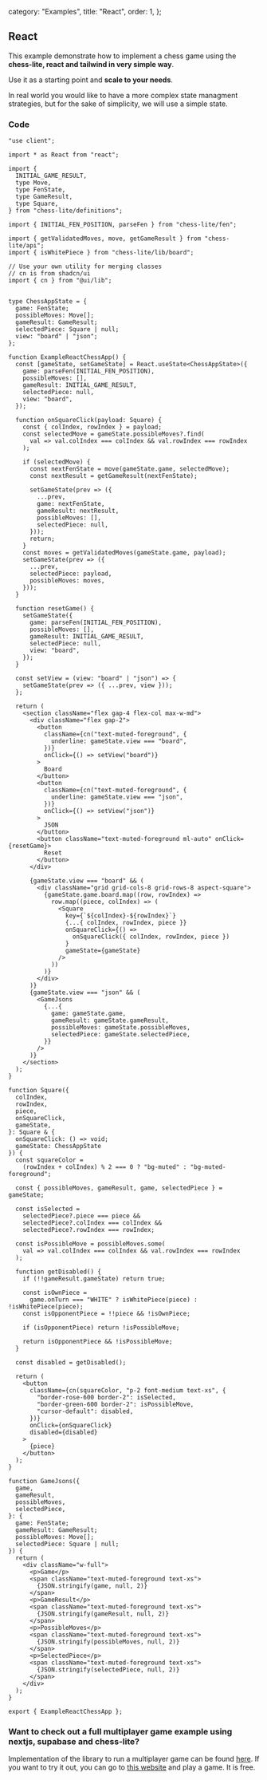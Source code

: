   category: "Examples",
  title: "React",
  order: 1,
};

## React

This example demonstrate how to implement a chess game using the **chess-lite, react and tailwind in very simple way**. 

Use it as a starting point and **scale to your needs**.

<NoteBlock>
<span>In real world you would like to have a more complex state managment strategies, but for the sake of simplicity, we will use a simple state.</span>
</NoteBlock>

<ExampleReactChessApp />

### Code

```tsx
"use client";

import * as React from "react";

import {
  INITIAL_GAME_RESULT,
  type Move,
  type FenState,
  type GameResult,
  type Square,
} from "chess-lite/definitions";

import { INITIAL_FEN_POSITION, parseFen } from "chess-lite/fen";

import { getValidatedMoves, move, getGameResult } from "chess-lite/api";
import { isWhitePiece } from "chess-lite/lib/board";

// Use your own utility for merging classes
// cn is from shadcn/ui
import { cn } from "@ui/lib";


type ChessAppState = {
  game: FenState;
  possibleMoves: Move[];
  gameResult: GameResult;
  selectedPiece: Square | null;
  view: "board" | "json";
};

function ExampleReactChessApp() {
  const [gameState, setGameState] = React.useState<ChessAppState>({
    game: parseFen(INITIAL_FEN_POSITION),
    possibleMoves: [],
    gameResult: INITIAL_GAME_RESULT,
    selectedPiece: null,
    view: "board",
  });

  function onSquareClick(payload: Square) {
    const { colIndex, rowIndex } = payload;
    const selectedMove = gameState.possibleMoves?.find(
      val => val.colIndex === colIndex && val.rowIndex === rowIndex
    );

    if (selectedMove) {
      const nextFenState = move(gameState.game, selectedMove);
      const nextResult = getGameResult(nextFenState);

      setGameState(prev => ({
        ...prev,
        game: nextFenState,
        gameResult: nextResult,
        possibleMoves: [],
        selectedPiece: null,
      }));
      return;
    }
    const moves = getValidatedMoves(gameState.game, payload);
    setGameState(prev => ({
      ...prev,
      selectedPiece: payload,
      possibleMoves: moves,
    }));
  }

  function resetGame() {
    setGameState({
      game: parseFen(INITIAL_FEN_POSITION),
      possibleMoves: [],
      gameResult: INITIAL_GAME_RESULT,
      selectedPiece: null,
      view: "board",
    });
  }

  const setView = (view: "board" | "json") => {
    setGameState(prev => ({ ...prev, view }));
  };

  return (
    <section className="flex gap-4 flex-col max-w-md">
      <div className="flex gap-2">
        <button
          className={cn("text-muted-foreground", {
            underline: gameState.view === "board",
          })}
          onClick={() => setView("board")}
        >
          Board
        </button>
        <button
          className={cn("text-muted-foreground", {
            underline: gameState.view === "json",
          })}
          onClick={() => setView("json")}
        >
          JSON
        </button>
        <button className="text-muted-foreground ml-auto" onClick={resetGame}>
          Reset
        </button>
      </div>

      {gameState.view === "board" && (
        <div className="grid grid-cols-8 grid-rows-8 aspect-square">
          {gameState.game.board.map((row, rowIndex) =>
            row.map((piece, colIndex) => (
              <Square
                key={`${colIndex}-${rowIndex}`}
                {...{ colIndex, rowIndex, piece }}
                onSquareClick={() =>
                  onSquareClick({ colIndex, rowIndex, piece })
                }
                gameState={gameState}
              />
            ))
          )}
        </div>
      )}
      {gameState.view === "json" && (
        <GameJsons
          {...{
            game: gameState.game,
            gameResult: gameState.gameResult,
            possibleMoves: gameState.possibleMoves,
            selectedPiece: gameState.selectedPiece,
          }}
        />
      )}
    </section>
  );
}

function Square({
  colIndex,
  rowIndex,
  piece,
  onSquareClick,
  gameState,
}: Square & {
  onSquareClick: () => void;
  gameState: ChessAppState
}) {
  const squareColor =
    (rowIndex + colIndex) % 2 === 0 ? "bg-muted" : "bg-muted-foreground";

  const { possibleMoves, gameResult, game, selectedPiece } = gameState;

  const isSelected =
    selectedPiece?.piece === piece &&
    selectedPiece?.colIndex === colIndex &&
    selectedPiece?.rowIndex === rowIndex;

  const isPossibleMove = possibleMoves.some(
    val => val.colIndex === colIndex && val.rowIndex === rowIndex
  );

  function getDisabled() {
    if (!!gameResult.gameState) return true;

    const isOwnPiece =
      game.onTurn === "WHITE" ? isWhitePiece(piece) : !isWhitePiece(piece);
    const isOpponentPiece = !!piece && !isOwnPiece;

    if (isOpponentPiece) return !isPossibleMove;

    return isOpponentPiece && !isPossibleMove;
  }

  const disabled = getDisabled();

  return (
    <button
      className={cn(squareColor, "p-2 font-medium text-xs", {
        "border-rose-600 border-2": isSelected,
        "border-green-600 border-2": isPossibleMove,
        "cursor-default": disabled,
      })}
      onClick={onSquareClick}
      disabled={disabled}
    >
      {piece}
    </button>
  );
}

function GameJsons({
  game,
  gameResult,
  possibleMoves,
  selectedPiece,
}: {
  game: FenState;
  gameResult: GameResult;
  possibleMoves: Move[];
  selectedPiece: Square | null;
}) {
  return (
    <div className="w-full">
      <p>Game</p>
      <span className="text-muted-foreground text-xs">
        {JSON.stringify(game, null, 2)}
      </span>
      <p>GameResult</p>
      <span className="text-muted-foreground text-xs">
        {JSON.stringify(gameResult, null, 2)}
      </span>
      <p>PossibleMoves</p>
      <span className="text-muted-foreground text-xs">
        {JSON.stringify(possibleMoves, null, 2)}
      </span>
      <p>SelectedPiece</p>
      <span className="text-muted-foreground text-xs">
        {JSON.stringify(selectedPiece, null, 2)}
      </span>
    </div>
  );
}

export { ExampleReactChessApp };
```


### Want to check out a full multiplayer game example using nextjs, supabase and chess-lite?

Implementation of the library to run a multiplayer game can be found [here](https://github.com/dvenomb98/artic-frost/blob/main/apps/chess). If you want to try it out, you can go to [this website](https://chess.danielbilek.com) and play a game. It is free.

